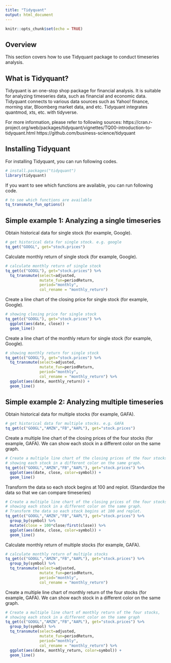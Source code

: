 ```yaml
---
title: "Tidyquant"
output: html_document
---
```


```r
knitr::opts_chunk$set(echo = TRUE)
```

## Overview
This section covers how to use Tidyquant package to conduct timeseries analysis.

## What is Tidyquant?

Tidyquant is an one-stop shop package for financial analysis. It is suitable for analyzing timeseries data, such as financial and economic data. Tidyquant connects to various data sources such as Yahoo! finance, morning star, Bloomberg market data, and etc. Tidyquant integrates quantmod, xts, etc. with tidyverse.

For more information, please refer to following sources: https://cran.r-project.org/web/packages/tidyquant/vignettes/TQ00-introduction-to-tidyquant.html
https://github.com/business-science/tidyquant

## Installing Tidyquant
For installing Tidyquant, you can run following codes.
```r
# install.packages("tidyquant")
library(tidyquant)
```

If you want to see which functions are available, you can run following code.
```r
# to see which functions are available
tq_transmute_fun_options()
```

## Simple example 1: Analyzing a single timeseries
Obtain historical data for single stock (for example, Google).
```r
# get historical data for single stock. e.g. google
tq_get("GOOGL", get="stock.prices")
```

Calculate monthly return of single stock (for example, Google).
```r
# calculate monthly return of single stock
tq_get(c("GOOGL"), get="stock.prices") %>%
  tq_transmute(select=adjusted,
               mutate_fun=periodReturn,
               period="monthly",
               col_rename = "monthly_return")
```

Create a line chart of the closing price for single stock (for example, Google).
```r
# showing closing price for single stock
tq_get(c("GOOGL"), get="stock.prices") %>%
  ggplot(aes(date, close)) +
  geom_line()
```

Create a line chart of the monthly return for single stock (for example, Google).
```r
# showing monthly return for single stock
tq_get(c("GOOGL"), get="stock.prices") %>%
  tq_transmute(select=adjusted,
               mutate_fun=periodReturn,
               period="monthly",
               col_rename = "monthly_return") %>%
  ggplot(aes(date, monthly_return)) +
  geom_line()
```

## Simple example 2: Analyzing multiple timeseries
Obtain historical data for multiple stocks (for example, GAFA).
```r
# get historical data for multiple stocks. e.g. GAFA
tq_get(c("GOOGL","AMZN","FB","AAPL"), get="stock.prices")
```

Create a multiple line chart of the closing prices of the four stocks (for example, GAFA). We can show each stock in a different color on the same graph.
```r
# Create a multiple line chart of the closing prices of the four stocks,
# showing each stock in a different color on the same graph.
tq_get(c("GOOGL","AMZN","FB","AAPL"), get="stock.prices") %>%
  ggplot(aes(date, close, color=symbol)) +
  geom_line()
```

Transform the data so each stock begins at 100 and replot. (Standardize the data so that we can compare timeseries) 
```r
# Create a multiple line chart of the closing prices of the four stocks,
# showing each stock in a different color on the same graph.
# Transform the data so each stock begins at 100 and replot.
tq_get(c("GOOGL","AMZN","FB","AAPL"), get="stock.prices") %>%
  group_by(symbol) %>%
  mutate(close = 100*close/first(close)) %>%
  ggplot(aes(date, close, color=symbol)) +
  geom_line()
```

Calculate monthly return of multiple stocks (for example, GAFA).
```r
# calculate monthly return of multiple stocks
tq_get(c("GOOGL","AMZN","FB","AAPL"), get="stock.prices") %>%
  group_by(symbol) %>%
  tq_transmute(select=adjusted,
               mutate_fun=periodReturn,
               period="monthly",
               col_rename = "monthly_return")
```

Create a multiple line chart of monthly return of the four stocks (for example, GAFA). We can show each stock in a different color on the same graph.
```r
# Create a multiple line chart of monthly return of the four stocks,
# showing each stock in a different color on the same graph
tq_get(c("GOOGL","AMZN","FB","AAPL"), get="stock.prices") %>%
  group_by(symbol) %>%
  tq_transmute(select=adjusted,
               mutate_fun=periodReturn,
               period="monthly",
               col_rename = "monthly_return") %>%
  ggplot(aes(date, monthly_return, color=symbol)) +
  geom_line()
```